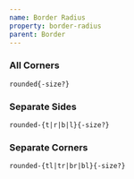 ```yaml
---
name: Border Radius
property: border-radius
parent: Border
---
```



### All Corners

`rounded{-size?}`

<Grid minWidth="128px">
  <InfoBox caption="None" pattern="rounded-none">
    <Box className="h-8 px-2 bg-blue-200 border-4 border-blue-300 rounded-none" />
  </InfoBox>
  <InfoBox caption="Small" pattern="rounded-sm">
    <Box className="h-8 px-2 bg-blue-200 border-4 border-blue-300 rounded-sm" />
  </InfoBox>
  <InfoBox caption="Default" pattern="rounded">
    <Box className="h-8 px-2 bg-blue-200 border-4 border-blue-300 rounded" />
  </InfoBox>
  <InfoBox caption="Large" pattern="rounded-lg">
    <Box className="h-8 px-2 bg-blue-200 border-4 border-blue-300 rounded-lg" />
  </InfoBox>
  <InfoBox caption="Full" pattern="rounded-full">
    <Box className="h-8 px-2 bg-blue-200 border-4 border-blue-300 rounded-full" />
  </InfoBox>
</Grid>

### Separate Sides

`rounded-{t|r|b|l}{-size?}`

<Grid minWidth="128px">
  <InfoBox caption="Top" pattern="rounded-t">
    <Box className="h-8 px-2 bg-blue-200 border-4 border-blue-300 rounded-t" />
  </InfoBox>
  <InfoBox caption="Right" pattern="rounded-r">
    <Box className="h-8 px-2 bg-blue-200 border-4 border-blue-300 rounded-r" />
  </InfoBox>
  <InfoBox caption="Bottom" pattern="rounded-b">
    <Box className="h-8 px-2 bg-blue-200 border-4 border-blue-300 rounded-b" />
  </InfoBox>
  <InfoBox caption="Left" pattern="rounded-l">
    <Box className="h-8 px-2 bg-blue-200 border-4 border-blue-300 rounded-l" />
  </InfoBox>
</Grid>

### Separate Corners

`rounded-{tl|tr|br|bl}{-size?}`

<Grid minWidth="128px">
  <InfoBox caption="Top Left" pattern="rounded-tl">
    <Box className="h-8 px-2 bg-blue-200 border-4 border-blue-300 rounded-tl" />
  </InfoBox>
  <InfoBox caption="Top Right" pattern="rounded-tr">
    <Box className="h-8 px-2 bg-blue-200 border-4 border-blue-300 rounded-tr" />
  </InfoBox>
  <InfoBox caption="Bottom Right" pattern="rounded-br">
    <Box className="h-8 px-2 bg-blue-200 border-4 border-blue-300 rounded-br" />
  </InfoBox>
  <InfoBox caption="Bottom Left" pattern="rounded-bl">
    <Box className="h-8 px-2 bg-blue-200 border-4 border-blue-300 rounded-bl" />
  </InfoBox>
</Grid>
